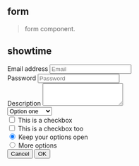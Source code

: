
<Meta title="Components/forms" />

## form
> form component.


## showtime

<form className="padded-less">
  <div className="form-group">
    <label>Email address</label>
    <input onChange={noop} type="email" className="form-control" placeholder="Email" />
  </div>
  <div className="form-group">
    <label>Password</label>
    <input onChange={noop} type="password" className="form-control" placeholder="Password" />
  </div>
  <div className="form-group">
    <label>Description</label>
    <textarea className="form-control" rows="3"></textarea>
  </div>
  <select className="form-control">
    <option>Option one</option>
    <option>Option two</option>
    <option>Option three</option>
    <option>Option four</option>
    <option>Option five</option>
    <option>Option six</option>
    <option>Option seven</option>
    <option>Option eight</option>
  </select>
  <div className="checkbox">
    <label>
      <input onChange={noop} type="checkbox" /> This is a checkbox
    </label>
  </div>
  <div className="checkbox">
    <label>
      <input onChange={noop} type="checkbox" /> This is a checkbox too
    </label>
  </div>
  <div className="radio">
    <label>
      <input onChange={noop} type="radio" name="radios" checked="" />
      Keep your options open
    </label>
  </div>
  <div className="radio">
    <label>
      <input onChange={noop} type="radio" name="radios" />
      More options
    </label>
  </div>
  <div className="form-actions">
    <button className="btn btn-form btn-default">Cancel</button>
    <button className="btn btn-form btn-primary">OK</button>
  </div>
</form>
